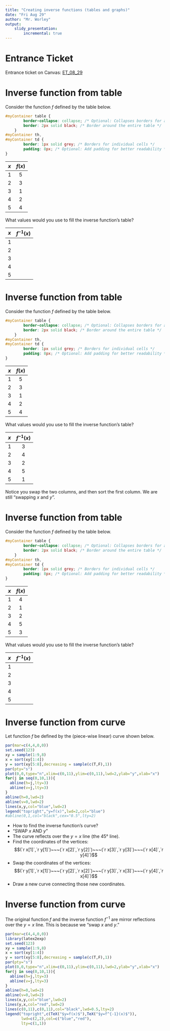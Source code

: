 ```yaml
---
title: "Creating inverse functions (tables and graphs)"
date: "Fri Aug 29"
author: "Mr. Worley"
output: 
    slidy_presentation:
        incremental: true
---
```


# Entrance Ticket

Entrance ticket on Canvas: [ET_08_29](https://bart.instructure.com/courses/2110/quizzes/3144)


# Inverse function from table


Consider the function $f$ defined by the table below.

```css
#myContainer table {
        border-collapse: collapse; /* Optional: Collapses borders for a single line */
        border: 2px solid black; /* Border around the entire table */
    }
#myContainer th,
#myContainer td {
        border: 1px solid grey; /* Borders for individual cells */
        padding: 8px; /* Optional: Add padding for better readability */
}
```

<div id="myContainer">

| $x$ | $f(x)$ |
|:---:|:---:|
| 1 | 5 |
| 2 | 3 |
| 3 | 1 |
| 4 | 2 |
| 5 | 4 |

</div>

What values would you use to fill the inverse function's table?

<div id="myContainer">

| $x$ | $f^{-1}(x)$ |
|:---:|:---:|
| 1 |  |
| 2 |  |
| 3 |  |
| 4 |  |
| 5 |  |

</div>


# Inverse function from table


Consider the function $f$ defined by the table below.

```css
#myContainer table {
        border-collapse: collapse; /* Optional: Collapses borders for a single line */
        border: 2px solid black; /* Border around the entire table */
    }
#myContainer th,
#myContainer td {
        border: 1px solid grey; /* Borders for individual cells */
        padding: 8px; /* Optional: Add padding for better readability */
}
```

<div id="myContainer">

| $x$ | $f(x)$ |
|:---:|:---:|
| 1 | 5 |
| 2 | 3 |
| 3 | 1 |
| 4 | 2 |
| 5 | 4 |

</div>

What values would you use to fill the inverse function's table?

<div id="myContainer">

| $x$ | $f^{-1}(x)$ |
|:---:|:---:|
| 1 | 3 |
| 2 | 4 |
| 3 | 2 |
| 4 | 5 |
| 5 | 1 |

</div>

Notice you swap the two columns, and then sort the first column. We are still "swapping $x$ and $y$".



# Inverse function from table


Consider the function $f$ defined by the table below.

```css
#myContainer table {
        border-collapse: collapse; /* Optional: Collapses borders for a single line */
        border: 2px solid black; /* Border around the entire table */
    }
#myContainer th,
#myContainer td {
        border: 1px solid grey; /* Borders for individual cells */
        padding: 8px; /* Optional: Add padding for better readability */
}
```

<div id="myContainer">

| $x$ | $f(x)$ |
|:---:|:---:|
| 1 | 4 |
| 2 | 1 |
| 3 | 2 |
| 4 | 5 |
| 5 | 3 |

</div>

What values would you use to fill the inverse function's table?

<div id="myContainer">

| $x$ | $f^{-1}(x)$ |
|:---:|:---:|
| 1 |  |
| 2 |  |
| 3 |  |
| 4 |  |
| 5 |  |

</div>



# Inverse function from curve

Let function $f$ be defined by the (piece-wise linear) curve shown below.

```r
par(mar=c(4,4,0,0))
set.seed(123)
xy = sample(1:9,8)
x = sort(xy[1:4])
y = sort(xy[5:8],decreasing = sample(c(T,F),1))
par(pty="s")
plot(0,0,type="n",xlim=c(0,11),ylim=c(0,11),lwd=2,ylab="y",xlab="x")
for(j in seq(0,10,1)){
  abline(h=j,lty=3)
  abline(v=j,lty=3)
}
abline(h=0,lwd=2)
abline(v=0,lwd=2)
lines(x,y,col="blue",lwd=2)
legend("topright","y=f(x)",lwd=2,col="blue")
#abline(0,1,col="black",cex="0.5",lty=2)
```

* How to find the inverse function's curve?
* "SWAP $x$ AND $y$"
* The curve reflects over the $y=x$ line (the 45° line).
* Find the coordinates of the vertices:
$$(`r x[1]`,`r y[1]`)~~~(`r x[2]`,`r y[2]`)~~~(`r x[3]`,`r y[3]`)~~~(`r x[4]`,`r y[4]`)$$
* Swap the coordinates of the vertices:
$$(`r y[1]`,`r x[1]`)~~~(`r y[2]`,`r x[2]`)~~~(`r y[3]`,`r x[3]`)~~~(`r y[4]`,`r x[4]`)$$
* Draw a new curve connecting those new coordinates.


# Inverse function from curve

The original function $f$ and the inverse function $f^{-1}$ are mirror reflections over the $y=x$ line. This is because we "swap $x$ and $y$."

```r
par(mar=c(4,4,0,0))
library(latex2exp)
set.seed(123)
xy = sample(1:9,8)
x = sort(xy[1:4])
y = sort(xy[5:8],decreasing = sample(c(T,F),1))
par(pty="s")
plot(0,0,type="n",xlim=c(0,11),ylim=c(0,11),lwd=2,ylab="y",xlab="x")
for(j in seq(0,10,1)){
  abline(h=j,lty=3)
  abline(v=j,lty=3)
}
abline(h=0,lwd=2)
abline(v=0,lwd=2)
lines(x,y,col="blue",lwd=2)
lines(y,x,col="red",lwd=2)
lines(c(0,11),c(0,11),col="black",lwd=0.5,lty=2)
legend("topright",c(TeX("$y=f(x)$"),TeX("$y=f^{-1}(x)$")),
       lwd=c(2,2),col=c("blue","red"),
       lty=c(1,1))

```



